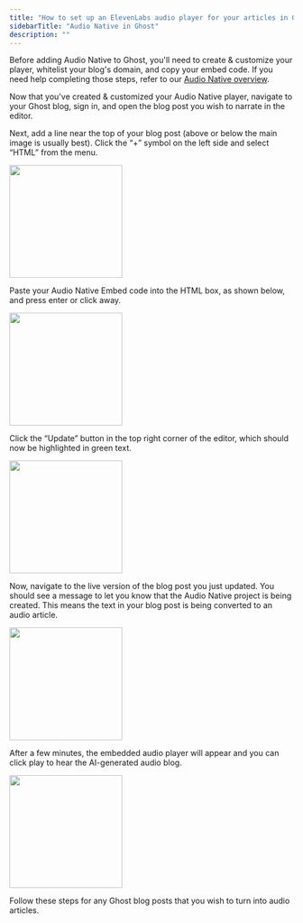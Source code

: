 ```yaml
---
title: "How to set up an ElevenLabs audio player for your articles in Ghost"
sidebarTitle: "Audio Native in Ghost"
description: ""
---
```

Before adding Audio Native to Ghost, you'll need to create & customize your player, whitelist your blog's domain, and copy your embed code. If you need help completing those steps, refer to our [Audio Native overview](https://elevenlabs.io/docs/audio-native/overview).

Now that you've created & customized your Audio Native player, navigate to your Ghost blog, sign in, and open the blog post you wish to narrate in the editor.

Next, add a line near the top of your blog post (above or below the main image is usually best). Click the “+” symbol on the left side and select “HTML” from the menu. 

<img height="200" src="/audio-native/images/ghost_an_1.png" />

Paste your Audio Native Embed code into the HTML box, as shown below, and press enter or click away. 

<img height="200" src="/audio-native/images/ghost_an_2.png" />

Click the “Update” button in the top right corner of the editor, which should now be highlighted in green text.

<img height="200" src="/audio-native/images/ghost_an_3.png" />

Now, navigate to the live version of the blog post you just updated. You should see a message to let you know that the Audio Native project is being created. This means the text in your blog post is being converted to an audio article.

<img height="200" src="/audio-native/images/ghost_an_4.png" />

After a few minutes, the embedded audio player will appear and you can click play to hear the AI-generated audio blog. 

<img height="200" src="/audio-native/images/ghost_an_5.png" />

Follow these steps for any Ghost blog posts that you wish to turn into audio articles.